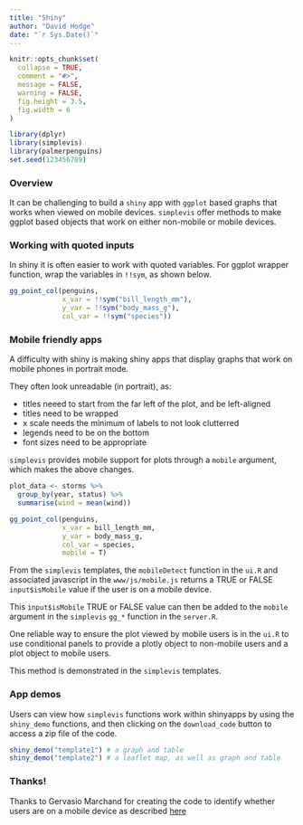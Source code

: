 ```yaml
---
title: "Shiny"
author: "David Hodge"
date: "`r Sys.Date()`"
---
```


```r
knitr::opts_chunk$set(
  collapse = TRUE,
  comment = "#>",
  message = FALSE,
  warning = FALSE,
  fig.height = 3.5, 
  fig.width = 6
)
```

```r
library(dplyr)
library(simplevis)
library(palmerpenguins)
set.seed(123456789)
```

### Overview

It can be challenging to build a `shiny` app with `ggplot` based graphs that works when viewed on mobile devices. `simplevis` offer methods to make ggplot based objects that work on either non-mobile or mobile devices.

### Working with quoted inputs

In shiny it is often easier to work with quoted variables. For ggplot wrapper function, wrap the variables in `!!sym`, as shown below. 

```r
gg_point_col(penguins, 
             x_var = !!sym("bill_length_mm"), 
             y_var = !!sym("body_mass_g"), 
             col_var = !!sym("species"))

```

### Mobile friendly apps

A difficulty with shiny is making shiny apps that display graphs that work on mobile phones in portrait mode.

They often look unreadable (in portrait), as:

* titles neeed to start from the far left of the plot, and be left-aligned
* titles need to be wrapped
* x scale needs the minimum of labels to not look clutterred
* legends need to be on the bottom
* font sizes need to be appropriate

`simplevis` provides mobile support for  plots through a `mobile` argument, which makes the above changes. 

```r
plot_data <- storms %>%
  group_by(year, status) %>%
  summarise(wind = mean(wind))

gg_point_col(penguins, 
             x_var = bill_length_mm, 
             y_var = body_mass_g, 
             col_var = species, 
             mobile = T)

```

From the `simplevis` templates, the `mobileDetect` function in the `ui.R` and associated javascript in the `www/js/mobile.js` returns a TRUE or FALSE `input$isMobile` value if the user is on a mobile device. 

This `input$isMobile` TRUE or FALSE value can then be added to the `mobile` argument in the `simplevis` `gg_*` function in the `server.R`.

One reliable way to ensure the plot viewed by mobile users is in the `ui.R` to use conditional panels to provide a plotly object to non-mobile users and a plot object to mobile users.

This method is demonstrated in the `simplevis` templates.

### App demos

Users can view how `simplevis` functions work within shinyapps by using the `shiny_demo` functions, and then clicking on the `download_code` button to access a zip file of the code. 

```r
shiny_demo("template1") # a graph and table
shiny_demo("template2") # a leaflet map, as well as graph and table
```

### Thanks!

Thanks to Gervasio Marchand for creating the code to identify whether users are on a mobile device as described [here](https://g3rv4.com/2017/08/shiny-detect-mobile-browsers)
